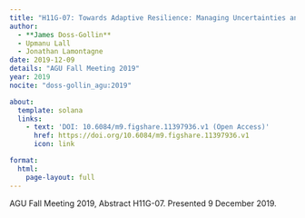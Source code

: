 ```yaml
---
title: "H11G-07: Towards Adaptive Resilience: Managing Uncertainties and Exploiting Predictability Across Timescales"
author:
  - **James Doss-Gollin**
  - Upmanu Lall
  - Jonathan Lamontagne
date: 2019-12-09
details: "AGU Fall Meeting 2019"
year: 2019
nocite: "doss-gollin_agu:2019"

about:
  template: solana
  links:
    - text: 'DOI: 10.6084/m9.figshare.11397936.v1 (Open Access)'
      href: https://doi.org/10.6084/m9.figshare.11397936.v1
      icon: link

format:
  html:
    page-layout: full
---
```


AGU Fall Meeting 2019, Abstract H11G-07. Presented 9 December 2019.

:::{#bibliography}
:::